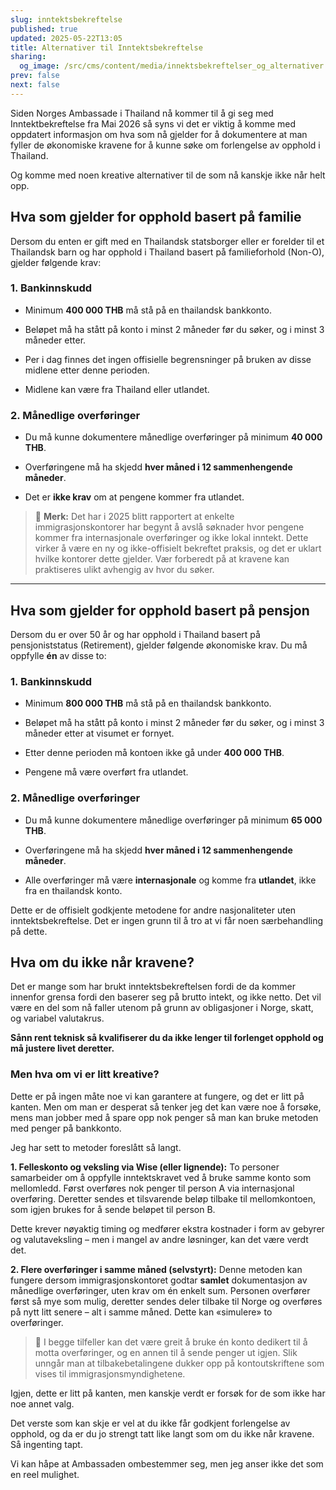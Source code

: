 ```yaml
---
slug: inntektsbekreftelse
published: true
updated: 2025-05-22T13:05
title: Alternativer til Inntektsbekreftelse
sharing:
  og_image: /src/cms/content/media/innektsbekreftelser_og_alternativer.jpg
prev: false
next: false
---
```

Siden Norges Ambassade i Thailand nå kommer til å gi seg med Inntektbekreftelse fra Mai 2026 så syns vi det er viktig å komme med oppdatert informasjon om hva som nå gjelder for å dokumentere at man fyller de økonomiske kravene for å kunne søke om forlengelse av opphold i Thailand.

Og komme med noen kreative alternativer til de som nå kanskje ikke når helt opp.

## Hva som gjelder for opphold basert på familie

Dersom du enten er gift med en Thailandsk statsborger eller er forelder til et Thailandsk barn og har opphold i Thailand basert på familieforhold (Non-O), gjelder følgende krav:

### 1\. Bankinnskudd

*   Minimum **400 000 THB** må stå på en thailandsk bankkonto.
    
*   Beløpet må ha stått på konto i minst 2 måneder før du søker, og i minst 3 måneder etter.
    
*   Per i dag finnes det ingen offisielle begrensninger på bruken av disse midlene etter denne perioden.
    
*   Midlene kan være fra Thailand eller utlandet.
    

### 2\. Månedlige overføringer

*   Du må kunne dokumentere månedlige overføringer på minimum **40 000 THB**.
    
*   Overføringene må ha skjedd **hver måned i 12 sammenhengende måneder**.
    
*   Det er **ikke krav** om at pengene kommer fra utlandet.
    

> 💬 **Merk:** Det har i 2025 blitt rapportert at enkelte immigrasjonskontorer har begynt å avslå søknader hvor pengene kommer fra internasjonale overføringer og ikke lokal inntekt. Dette virker å være en ny og ikke-offisielt bekreftet praksis, og det er uklart hvilke kontorer dette gjelder. Vær forberedt på at kravene kan praktiseres ulikt avhengig av hvor du søker.

* * *

## Hva som gjelder for opphold basert på pensjon

Dersom du er over 50 år og har opphold i Thailand basert på pensjoniststatus (Retirement), gjelder følgende økonomiske krav. Du må oppfylle **én** av disse to:

### 1\. Bankinnskudd

*   Minimum **800 000 THB** må stå på en thailandsk bankkonto.
    
*   Beløpet må ha stått på konto i minst 2 måneder før du søker, og i minst 3 måneder etter at visumet er fornyet.
    
*   Etter denne perioden må kontoen ikke gå under **400 000 THB**.
    
*   Pengene må være overført fra utlandet.
    

### 2\. Månedlige overføringer

*   Du må kunne dokumentere månedlige overføringer på minimum **65 000 THB**.
    
*   Overføringene må ha skjedd **hver måned i 12 sammenhengende måneder**.
    
*   Alle overføringer må være **internasjonale** og komme fra **utlandet**, ikke fra en thailandsk konto.
    

Dette er de offisielt godkjente metodene for andre nasjonaliteter uten inntektsbekreftelse. Det er ingen grunn til å tro at vi får noen særbehandling på dette.

## Hva om du ikke når kravene?

Det er mange som har brukt inntektsbekreftelsen fordi de da kommer innenfor grensa fordi den baserer seg på brutto intekt, og ikke netto. Det vil være en del som nå faller utenom på grunn av obligasjoner i Norge, skatt, og variabel valutakrus.

**Sånn rent teknisk så kvalifiserer du da ikke lenger til forlenget opphold og må justere livet deretter.**

### Men hva om vi er litt kreative?

Dette er på ingen måte noe vi kan garantere at fungere, og det er litt på kanten. Men om man er desperat så tenker jeg det kan være noe å forsøke, mens man jobber med å spare opp nok penger så man kan bruke metoden med penger på bankkonto.

Jeg har sett to metoder foreslått så langt.

**1\. Felleskonto og veksling via Wise (eller lignende):** To personer samarbeider om å oppfylle inntektskravet ved å bruke samme konto som mellomledd. Først overføres nok penger til person A via internasjonal overføring. Deretter sendes et tilsvarende beløp tilbake til mellomkontoen, som igjen brukes for å sende beløpet til person B.

Dette krever nøyaktig timing og medfører ekstra kostnader i form av gebyrer og valutaveksling – men i mangel av andre løsninger, kan det være verdt det.

**2\. Flere overføringer i samme måned (selvstyrt):** Denne metoden kan fungere dersom immigrasjonskontoret godtar **samlet** dokumentasjon av månedlige overføringer, uten krav om én enkelt sum. Personen overfører først så mye som mulig, deretter sendes deler tilbake til Norge og overføres på nytt litt senere – alt i samme måned. Dette kan «simulere» to overføringer.

> 🔁 I begge tilfeller kan det være greit å bruke én konto dedikert til å motta overføringer, og en annen til å sende penger ut igjen. Slik unngår man at tilbakebetalingene dukker opp på kontoutskriftene som vises til immigrasjonsmyndighetene.

Igjen, dette er litt på kanten, men kanskje verdt er forsøk for de som ikke har noe annet valg.

Det verste som kan skje er vel at du ikke får godkjent forlengelse av opphold, og da er du jo strengt tatt like langt som om du ikke når kravene. Så ingenting tapt.

Vi kan håpe at Ambassaden ombestemmer seg, men jeg anser ikke det som en reel mulighet.